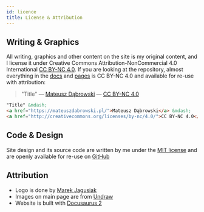 ```yaml
---
id: licence
title: License & Attribution
---
```



<LeadText content="Let's talk copyrights in a human-readable way." />

## Writing & Graphics

All writing, graphics and other content on the site is my original content, and I license it under Creative Commons Attribution-NonCommercial 4.0 International [CC BY-NC 4.0](http://creativecommons.org/licenses/by-nc/4.0/). If you are looking at the repository, almost everything in the [docs](https://github.com/MateuszDabrowski/mateuszdabrowski.pl/tree/master/docs) and [pages](https://github.com/MateuszDabrowski/mateuszdabrowski.pl/tree/master/src/pages) is CC BY-NC 4.0 and available for re-use with attribution:


> "Title" ― [Mateusz Dąbrowski](https://mateuszdabrowski.pl/") ― [CC BY-NC 4.0](ttp://creativecommons.org/licenses/by-nc/4.0/)

```html title="Attribution Snippet"
"Title" &mdash;
<a href="https://mateuszdabrowski.pl/">Mateusz Dąbrowski</a> &mdash;
<a href="http://creativecommons.org/licenses/by-nc/4.0/">CC BY-NC 4.0</a>
```

## Code & Design

Site design and its source code are written by me under the [MIT license](https://github.com/MateuszDabrowski/mateuszdabrowski.pl/tree/master/docs/LICENSE) and are openly available for re-use on [GitHub](https://github.com/MateuszDabrowski/mateuszdabrowski.pl)


## Attribution

- Logo is done by [Marek Jagusiak](https://jagusiak.eu)
- Images on main page are from [Undraw](https://undraw.co)
- Website is built with [Docusaurus 2](https://v2.docusaurus.io)